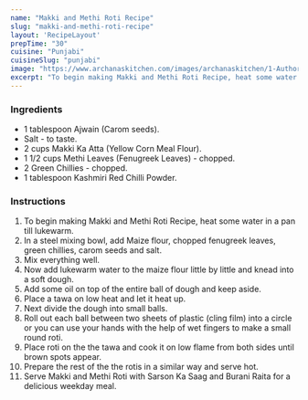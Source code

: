 ---
name: "Makki and Methi Roti Recipe"
slug: "makki-and-methi-roti-recipe"
layout: 'RecipeLayout'
prepTime: "30"
cuisine: "Punjabi"
cuisineSlug: "punjabi"
image: "https://www.archanaskitchen.com/images/archanaskitchen/1-Author/pooja/Makki_and_Methi_Roti.jpg"
excerpt: "To begin making Makki and Methi Roti Recipe, heat some water in a pan till lukewarm"
---

### Ingredients

- 1 tablespoon Ajwain (Carom seeds).
- Salt - to taste.
- 2 cups Makki Ka Atta (Yellow Corn Meal Flour).
- 1 1/2 cups Methi Leaves (Fenugreek Leaves) - chopped.
- 2 Green Chillies - chopped.
- 1 tablespoon Kashmiri Red Chilli Powder.

### Instructions

1. To begin making Makki and Methi Roti Recipe, heat some water in a pan till lukewarm.
1. In a steel mixing bowl, add Maize flour, chopped fenugreek leaves, green chillies, carom seeds and salt.
1. Mix everything well.
1. Now add lukewarm water to the maize flour little by little and knead into a soft dough.
1. Add some oil on top of the entire ball of dough and keep aside.
1. Place a tawa on low heat and let it heat up.
1. Next divide the dough into small balls.
1. Roll out each ball between two sheets of plastic (cling film) into a circle or you can use your hands with the help of wet fingers to make a small round roti.
1. Place roti on the the tawa and cook it on low flame from both sides until brown spots appear.
1. Prepare the rest of the the rotis in a similar way and serve hot.
1. Serve Makki and Methi Roti with Sarson Ka Saag and Burani Raita for a delicious weekday meal.
